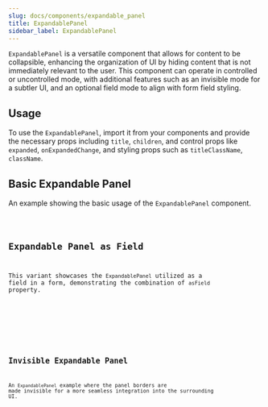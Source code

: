 ```yaml
---
slug: docs/components/expandable_panel
title: ExpandablePanel
sidebar_label: ExpandablePanel
---
```


`ExpandablePanel` is a versatile component that allows for content to be collapsible, enhancing the organization of UI by hiding content that is not immediately relevant to the user. This component can operate in controlled or uncontrolled mode, with additional features such as an invisible mode for a subtler UI, and an optional field mode to align with form field styling.

## Usage

To use the `ExpandablePanel`, import it from your components and provide the necessary props including `title`, `children`, and control props like `expanded`, `onExpandedChange`, and styling props such as `titleClassName`, `className`.


## Basic Expandable Panel

An example showing the basic usage of the `ExpandablePanel` component.


<CodeSample>
    <ExpandablePanelBasicDemo/>
</CodeSample>

<Code code={ExpandablePanelBasicSource} lang="tsx" />

## Expandable Panel as Field

This variant showcases the `ExpandablePanel` utilized as a field in a form, demonstrating the combination of `asField` property.


<CodeSample>
    <ExpandablePanelFieldDemo/>
</CodeSample>

<Code code={ExpandablePanelFieldSource} lang="tsx" />

## Invisible Expandable Panel

An `ExpandablePanel` example where the panel borders are made invisible for a more seamless integration into the surrounding UI.


<CodeSample>
    <ExpandablePanelInvisibleDemo/>
</CodeSample>

<Code code={ExpandablePanelInvisibleSource} lang="tsx" />
